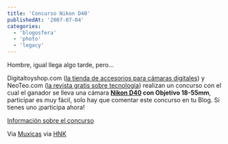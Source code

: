 ```yaml
---
title: 'Concurso Nikon D40'
publishedAt: '2007-07-04'
categories:
  - 'blogosfera'
  - 'photo'
  - 'legacy'
---
```


Hombre, igual llega algo tarde, pero...

Digitaltoyshop.com ([la tienda de accesorios para cámaras digitales](http://www.digitaltoyshop.com/)) y NeoTeo.com ([l](http://www.neoteo.com/)[a revista gratis sobre tecnología](http://www.neoteo.com/)) realizan un concurso con el cual el ganador se lleva una cámara **[Nikon D40](http://www.neoteo.com/tabid/54/ID/3829/Title/Te_regalamos_una_Reflex_Nikon_D40_con_un_Lente__18-55mm/Default.aspx) con Objetivo 18-55mm**, participar es muy fácil, solo hay que comentar este concurso en tu Blog. Si tienes uno ¡participa ahora!

[Información sobre el concurso](http://www.neoteo.com/tabid/54/ID/3829/Title/Te_regalamos_una_Reflex_Nikon_D40_con_un_Lente__18-55mm/Default.aspx 'NeoTeo')

Via [Muxicas](http://www.muxicas.com) via [HNK](http://www.hnkweb.com)
